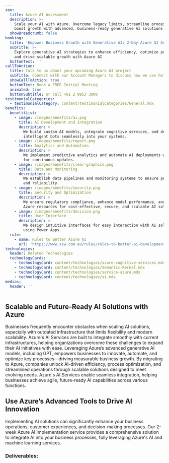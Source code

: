 ```yaml
---
seo:
  title: Azure AI Assessment
  description: >-
    Scale your AI with Azure. Overcome legacy limits, streamline processes, and
    boost growth with advanced, business-ready generative AI solutions.
  showBreadcrumb: false
booking:
  title: 'Empower Business Growth with Generative AI: 2-Day Azure AI Assessment'
  subTitle: >-
    Explore generative AI strategies to enhance efficiency, optimize processes,
    and drive scalable growth with Azure AI
  buttonText: ''
callToAction:
  title: Talk to us about your upcoming Azure AI project
  subTitle: Connect with our Account Managers to discuss how we can help.
  showCallToAction: true
  buttonText: Book a FREE Initial Meeting
  animated: true
  buttonSubtitle: or call +61 2 9953 3000
testimonialCategories:
  - testimonialCategory: content/testimonialCategories/General.mdx
benefits:
  benefitList:
    - image: /images/benefits/ai.png
      title: AI Development and Integration
      description: >
        We build custom AI models, integrate cognitive services, and deploy
        intelligent bots seamlessly into your systems.
    - image: /images/benefits/report.png
      title: Analytics and Automation
      description: >
        We implement predictive analytics and automate AI deployments with MLOps
        for continuous updates.
    - image: /images/benefits/clear-graphics.png
      title: Data and Monitoring
      description: >
        We establish data pipelines and monitoring systems to ensure performance
        and reliability.
    - image: /images/benefits/security.png
      title: Security and Optimization
      description: >
        We ensure regulatory compliance, enhance model performance, and optimize
        Azure resources for cost-effective, secure, and scalable AI solutions.
    - image: /images/benefits/decision.png
      title: User Interface
      description: >
        We design intuitive interfaces for easy interaction with AI solutions
        using Power Apps.
  rule:
    - name: Rules to Better Azure AI
      url: 'https://www.ssw.com.au/rules/rules-to-better-ai-development/'
technologies:
  header: Related Technologies
  technologyCards:
    - technologyCard: content/technologies/azure-cognitive-services.mdx
    - technologyCard: content/technologies/Semantic-Kernel.mdx
    - technologyCard: content/technologies/service-azure.mdx
    - technologyCard: content/technologies/ai.mdx
medias:
  header: ''
---
```


## Scalable and Future-Ready AI Solutions with Azure

Businesses frequently encounter obstacles when scaling AI solutions, especially with outdated infrastructure that limits flexibility and modern scalability. Azure's AI Services are built to integrate smoothly with current infrastructures, helping organizations overcome these challenges to expand their AI initiatives with ease. Leveraging Azure’s advanced generative AI models, including GPT, empowers businesses to innovate, automate, and optimize key processes—driving measurable business growth. By migrating to Azure, companies unlock AI-driven efficiency, process optimization, and streamlined operations through scalable solutions designed to meet evolving needs. Azure's AI Services enable seamless integration, helping businesses achieve agile, future-ready AI capabilities across various functions.

## Use Azure’s Advanced Tools to Drive AI Innovation

Implementing AI solutions can significantly enhance your business operations, customer experiences, and decision-making processes. Our 2-week Azure AI Implementation service provides a comprehensive solution to integrate AI into your business processes, fully leveraging Azure's AI and machine learning services.

<VideoEmbed url="https://www.youtube.com/watch?v=-p1XoBWolLQ" caption="The Benefits of Microsoft Azure | William Liebenberg" duration="2 mins" removeMargin={false} />

### Deliverables:
